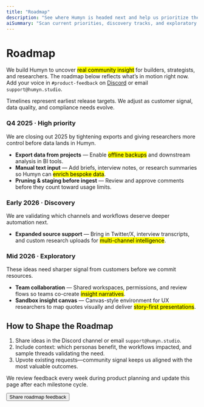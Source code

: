 ```yaml
---
title: "Roadmap"
description: "See where Humyn is headed next and help us prioritize the most valuable insights."
aiSummary: "Scan current priorities, discovery tracks, and exploratory ideas, then share feedback to shape the roadmap."
---
```


# Roadmap

We build Humyn to uncover <mark>real community insight</mark> for builders, strategists, and researchers. The roadmap below reflects what’s in motion right now. Add your voice in `#product-feedback` on [Discord](https://discord.gg/bycbt28zpk) or email `support@humyn.studio`.

<Callout>
Timelines represent earliest release targets. We adjust as customer signal, data quality, and compliance needs evolve.
</Callout>

<div
  style={{
    display: "grid",
    gap: "2.25rem",
    borderLeft: "1px solid rgba(37, 99, 235, 0.22)",
    paddingLeft: "1.75rem",
    marginTop: "2.5rem",
  }}
>
  <div style={{ position: "relative" }}>
    <div
      style={{
        position: "absolute",
        left: "-2rem",
        top: "0.35rem",
        width: "0.75rem",
        height: "0.75rem",
        borderRadius: "999px",
        background: "#2563EB",
        boxShadow: "0 10px 24px rgba(37, 99, 235, 0.35)",
      }}
    />
    <h3 style={{ marginBottom: "0.35rem" }}>Q4 2025 · High priority</h3>
    <p style={{ marginBottom: "0.85rem" }}>
      We are closing out 2025 by tightening exports and giving researchers more control before data lands in Humyn.
    </p>
    <ul>
      <li><strong>Export data from projects</strong> — Enable <mark>offline backups</mark> and downstream analysis in BI tools.</li>
      <li><strong>Manual text input</strong> — Add briefs, interview notes, or research summaries so Humyn can <mark>enrich bespoke data</mark>.</li>
      <li><strong>Pruning & staging before ingest</strong> — Review and approve comments before they count toward usage limits.</li>
    </ul>
  </div>
  <div style={{ position: "relative" }}>
    <div
      style={{
        position: "absolute",
        left: "-2rem",
        top: "0.35rem",
        width: "0.75rem",
        height: "0.75rem",
        borderRadius: "999px",
        background: "#60A5FA",
        boxShadow: "0 10px 24px rgba(96, 165, 250, 0.35)",
      }}
    />
    <h3 style={{ marginBottom: "0.35rem" }}>Early 2026 · Discovery</h3>
    <p style={{ marginBottom: "0.85rem" }}>
      We are validating which channels and workflows deserve deeper automation next.
    </p>
    <ul>
      <li><strong>Expanded source support</strong> — Bring in Twitter/X, interview transcripts, and custom research uploads for <mark>multi-channel intelligence</mark>.</li>
    </ul>
  </div>
  <div style={{ position: "relative" }}>
    <div
      style={{
        position: "absolute",
        left: "-2rem",
        top: "0.35rem",
        width: "0.75rem",
        height: "0.75rem",
        borderRadius: "999px",
        background: "#1E3A8A",
        boxShadow: "0 10px 24px rgba(30, 58, 138, 0.4)",
      }}
    />
    <h3 style={{ marginBottom: "0.35rem" }}>Mid 2026 · Exploratory</h3>
    <p style={{ marginBottom: "0.85rem" }}>
      These ideas need sharper signal from customers before we commit resources.
    </p>
    <ul>
      <li><strong>Team collaboration</strong> — Shared workspaces, permissions, and review flows so teams co-create <mark>insight narratives</mark>.</li>
      <li><strong>Sandbox insight canvas</strong> — Canvas-style environment for UX researchers to map quotes visually and deliver <mark>story-first presentations</mark>.</li>
    </ul>
  </div>
</div>

## How to Shape the Roadmap

1. Share ideas in the Discord channel or email `support@humyn.studio`.  
2. Include context: which personas benefit, the workflows impacted, and sample threads validating the need.  
3. Upvote existing requests—community signal keeps us aligned with the most valuable outcomes.

We review feedback every week during product planning and update this page after each milestone cycle.

<Button href="https://tally.so/r/nPadxd" icon="message">
  Share roadmap feedback
</Button>
